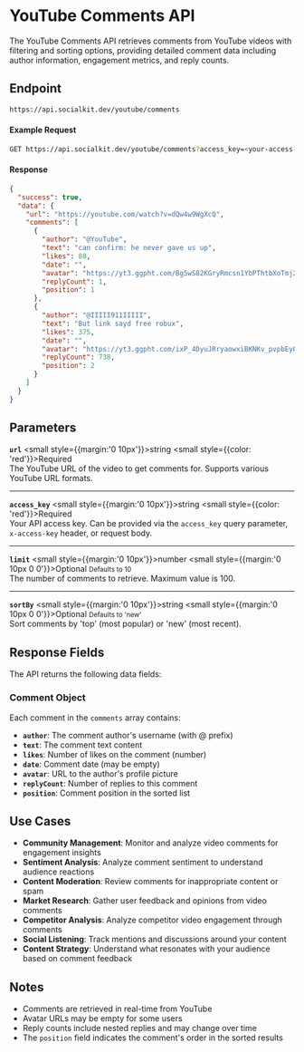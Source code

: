 # YouTube Comments API

The YouTube Comments API retrieves comments from YouTube videos with filtering and sorting options, providing detailed comment data including author information, engagement metrics, and reply counts.

## Endpoint

```bash copy
https://api.socialkit.dev/youtube/comments
```

#### Example Request

```bash copy
GET https://api.socialkit.dev/youtube/comments?access_key=<your-access-key>&url=https://youtube.com/watch?v=dQw4w9WgXcQ&limit=2&sortBy=top
```

#### Response

```json
{
  "success": true,
  "data": {
    "url": "https://youtube.com/watch?v=dQw4w9WgXcQ",
    "comments": [
      {
        "author": "@YouTube",
        "text": "can confirm: he never gave us up",
        "likes": 88,
        "date": "",
        "avatar": "https://yt3.ggpht.com/Bg5wS82KGryRmcsn1YbPThtbXoTmj2XJ9_7LmuE2RF6wbKJBkovfRypbSz6UD3gEu_nHiwGZtQ=s88-c-k-c0x00ffffff-no-rj",
        "replyCount": 1,
        "position": 1
      },
      {
        "author": "@IIIII911IIIII",
        "text": "But link sayd free robux",
        "likes": 375,
        "date": "",
        "avatar": "https://yt3.ggpht.com/ixP_4DyuJRryaowxiBKNKv_pvpbEyQHIQrHCZODkNBW-0Lk7eTYo_vL1iB3mL4TFgnV0PNVQiQ=s88-c-k-c0x00ffffff-no-rj",
        "replyCount": 738,
        "position": 2
      }
    ]
  }
}
```

## Parameters

**`url`** <small style={{margin:'0 10px'}}>string</small> <small style={{color: 'red'}}>Required</small><br/>
The YouTube URL of the video to get comments for. Supports various YouTube URL formats.

---

**`access_key`** <small style={{margin:'0 10px'}}>string</small> <small style={{color: 'red'}}>Required</small><br/>
Your API access key. Can be provided via the `access_key` query parameter, `x-access-key` header, or request body.

---

**`limit`** <small style={{margin:'0 10px'}}>number</small> <small style={{margin:'0  10px  0 0'}}>Optional</small> <small>Defaults to 10</small><br/>
The number of comments to retrieve. Maximum value is 100.

---

**`sortBy`** <small style={{margin:'0 10px'}}>string</small> <small style={{margin:'0  10px  0 0'}}>Optional</small> <small>Defaults to 'new'</small><br/>
Sort comments by 'top' (most popular) or 'new' (most recent).

## Response Fields

The API returns the following data fields:

### Comment Object
Each comment in the `comments` array contains:
- **`author`**: The comment author's username (with @ prefix)
- **`text`**: The comment text content
- **`likes`**: Number of likes on the comment (number)
- **`date`**: Comment date (may be empty)
- **`avatar`**: URL to the author's profile picture
- **`replyCount`**: Number of replies to this comment
- **`position`**: Comment position in the sorted list

## Use Cases

- **Community Management**: Monitor and analyze video comments for engagement insights
- **Sentiment Analysis**: Analyze comment sentiment to understand audience reactions
- **Content Moderation**: Review comments for inappropriate content or spam
- **Market Research**: Gather user feedback and opinions from video comments
- **Competitor Analysis**: Analyze competitor video engagement through comments
- **Social Listening**: Track mentions and discussions around your content
- **Content Strategy**: Understand what resonates with your audience based on comment feedback

## Notes

- Comments are retrieved in real-time from YouTube
- Avatar URLs may be empty for some users
- Reply counts include nested replies and may change over time
- The `position` field indicates the comment's order in the sorted results
